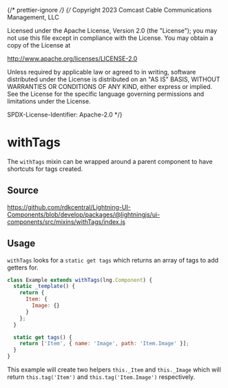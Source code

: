 ﻿{/* prettier-ignore */}
{/*
Copyright 2023 Comcast Cable Communications Management, LLC

Licensed under the Apache License, Version 2.0 (the "License");
you may not use this file except in compliance with the License.
You may obtain a copy of the License at

http://www.apache.org/licenses/LICENSE-2.0

Unless required by applicable law or agreed to in writing, software
distributed under the License is distributed on an "AS IS" BASIS,
WITHOUT WARRANTIES OR CONDITIONS OF ANY KIND, either express or implied.
See the License for the specific language governing permissions and
limitations under the License.

SPDX-License-Identifier: Apache-2.0
\*/}


<Meta of={withTagsStories} />

# withTags

The `withTags` mixin can be wrapped around a parent component to have shortcuts for tags created.

## Source

https://github.com/rdkcentral/Lightning-UI-Components/blob/develop/packages/@lightningjs/ui-components/src/mixins/withTags/index.js

## Usage

`withTags` looks for a `static get tags` which returns an array of tags to add getters for.

```js
class Example extends withTags(lng.Component) {
  static _template() {
    return {
      Item: {
        Image: {}
      }
    };
  }

  static get tags() {
    return ['Item', { name: 'Image', path: 'Item.Image' }];
  }
}
```

This example will create two helpers `this._Item` and `this._Image` which will
return `this.tag('Item')` and `this.tag('Item.Image')` respectively.
